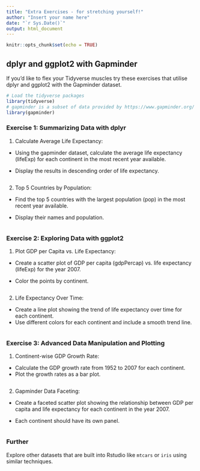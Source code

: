 ```yaml
---
title: "Extra Exercises - for stretching yourself!"
author: "Insert your name here"
date: "`r Sys.Date()`"
output: html_document
---
```


```r
knitr::opts_chunk$set(echo = TRUE)
```

## dplyr and ggplot2 with Gapminder

If you'd like to flex your Tidyverse muscles try these exercises that utilise dplyr and ggplot2 with the Gapminder dataset.

```r
# Load the tidyverse packages
library(tidyverse)
# gapminder is a subset of data provided by https://www.gapminder.org/ which aims to fight global misconceptions.
library(gapminder)
```

### Exercise 1: Summarizing Data with dplyr

1.  Calculate Average Life Expectancy:

-   Using the gapminder dataset, calculate the average life expectancy (lifeExp) for each continent in the most recent year available.

-   Display the results in descending order of life expectancy.

```r

```

2.  Top 5 Countries by Population:

-   Find the top 5 countries with the largest population (pop) in the most recent year available.

-   Display their names and population.

```r

```

### Exercise 2: Exploring Data with ggplot2

1.  Plot GDP per Capita vs. Life Expectancy:

-   Create a scatter plot of GDP per capita (gdpPercap) vs. life expectancy (lifeExp) for the year 2007.

-   Color the points by continent.

```r

```

2.  Life Expectancy Over Time:

-   Create a line plot showing the trend of life expectancy over time for each continent.
-   Use different colors for each continent and include a smooth trend line.

```r

```

### Exercise 3: Advanced Data Manipulation and Plotting

1.  Continent-wise GDP Growth Rate:

-   Calculate the GDP growth rate from 1952 to 2007 for each continent.
-   Plot the growth rates as a bar plot.

```r

```

2.  Gapminder Data Faceting:

-   Create a faceted scatter plot showing the relationship between GDP per capita and life expectancy for each continent in the year 2007.

-   Each continent should have its own panel.

```r

```

### Further

Explore other datasets that are built into Rstudio like `mtcars` or `iris` using similar techniques.
